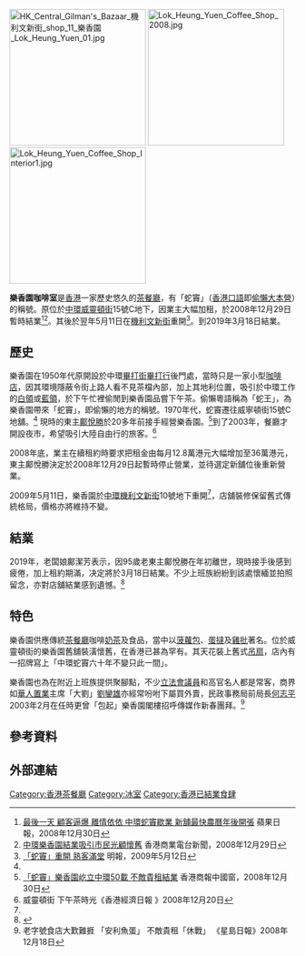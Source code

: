 [[File:HK_Central_Gilman's_Bazaar_機利文新街_shop_11_樂香園_Lok_Heung_Yuen_01.jpg|240px]]
[[File:Lok_Heung_Yuen_Coffee_Shop_2008.jpg|240px]]
[[File:Lok_Heung_Yuen_Coffee_Shop_Interior1.jpg|240px]]

'''樂香園咖啡室'''是[[香港|香港]]一家歷史悠久的[[茶餐廳|茶餐廳]]，有「蛇竇」（[[香港口語|香港口語]]即[[偷懶|偷懶]][[大本營|大本營]]）的稱號。原位於[[中環|中環]][[威靈頓街|威靈頓街]]15號C地下，因業主大幅加租，於2008年12月29日暫時結業<ref name="appledaily">[http://appledaily.atnext.com/template/apple/art_main.cfm?iss_id=20081230&sec_id=4104&subsec_id=12731&art_id=12029028 最後一天 顧客逼爆 離情依依 中環蛇竇歇業 新舖最快農曆年後開張] {{webarchive|url=https://web.archive.org/web/20090101004233/http://www1.appledaily.atnext.com/template/apple/art_main.cfm?iss_id=20081230&sec_id=4104&subsec_id=12731&art_id=12029028 |date=2009-01-01 }} 蘋果日報，2008年12月30日</ref><ref name="crhk">[http://www.crhk.com.hk/Page/ZH-TW/newsdetail.aspx?ItemId=85528 中環樂香園結業吸引市民光顧懷舊]{{dead link|date=2018年3月 |bot=InternetArchiveBot |fix-attempted=yes }} 香港商業電台新聞，2008年12月29日</ref>。其後於翌年5月11日在[[機利文新街|機利文新街]]重開<ref name="mp">[http://hk.news.yahoo.com/article/090511/4/c4mc.html 「蛇竇」重開 熟客滿堂] {{Wayback|url=http://hk.news.yahoo.com/article/090511/4/c4mc.html |date=20090521221821 }} 明報，2009年5月12日</ref>。到2019年3月18日結業。

==歷史==
樂香園在1950年代原開設於中環[[畢打街|畢打街]][[畢打行|畢打行]]後門處，當時只是一家小型[[咖啡店|咖啡店]]，因其環境隱蔽令街上路人看不見茶檔內部，加上其地利位置，吸引於中環工作的[[白領|白領]]或[[藍領|藍領]]，於下午忙裡偷閒到樂香園品嘗下午茶。偷懶粵語稱為「蛇王」，為樂香園帶來「蛇竇」，即偷懶的地方的稱號。1970年代，蛇竇遷往威寧頓街15號C地舖。<ref name="appledaily"/> 現時的東主[[鄺悅勝|鄺悅勝]]於20多年前接手經營樂香園。<ref name="hkcd">[http://www.hkcd.com.hk/content/2008-12/30/content_2210069.htm 「蛇竇」樂香園屹立中環50載 不敵貴租結業]{{dead link|date=2018年3月 |bot=InternetArchiveBot |fix-attempted=yes }} 香港商報中國窗，2008年12月30日</ref>到了2003年，餐廳才開設夜市，希望吸引大陸自由行的旅客。<ref>威靈頓街 下午茶時光《香港經濟日報 》2008年12月20日</ref> 

2008年底，業主在續租約時要求把租金由每月12.8萬港元大幅增加至36萬港元，東主鄺悅勝決定於2008年12月29日起暫時停止營業，並待選定新舖位後重新營業。

2009年5月11日，樂香園於[[中環|中環]][[機利文新街|機利文新街]]10號地下重開<ref name="mp"/>，店舖裝修保留舊式傳統格局，價格亦將維持不變。

==結業==
2019年，老闆娘鄺潔芳表示，因95歲老東主鄺悅勝在年初離世，現時接手後感到疲倦，加上租約期滿，决定將於3月18日結業。不少上班族紛紛到該處懷緬並拍照留念，亦對店舖結業感到遺憾。<ref>{{cite news |author1=陳蕾蕾郭倩雯陳諾希 |title=【蛇竇結業】中環半世紀「蛇竇」樂香園將結業　近百食客中午排隊 |url=https://www.hk01.com/18%E5%8D%80%E6%96%B0%E8%81%9E/306007/%E8%9B%87%E7%AB%87%E7%B5%90%E6%A5%AD-%E4%B8%AD%E7%92%B0%E5%8D%8A%E4%B8%96%E7%B4%80-%E8%9B%87%E7%AB%87-%E6%A8%82%E9%A6%99%E5%9C%92%E5%B0%87%E7%B5%90%E6%A5%AD-%E8%BF%91%E7%99%BE%E9%A3%9F%E5%AE%A2%E4%B8%AD%E5%8D%88%E6%8E%92%E9%9A%8A |accessdate=2019-03-14 |work=香港01 |date=2019-03-14 |archive-date=2020-08-14 |archive-url=https://web.archive.org/web/20200814141037/https://www.hk01.com/18%E5%8D%80%E6%96%B0%E8%81%9E/306007/%E8%9B%87%E7%AB%87%E7%B5%90%E6%A5%AD-%E4%B8%AD%E7%92%B0%E5%8D%8A%E4%B8%96%E7%B4%80-%E8%9B%87%E7%AB%87-%E6%A8%82%E9%A6%99%E5%9C%92%E5%B0%87%E7%B5%90%E6%A5%AD-%E8%BF%91%E7%99%BE%E9%A3%9F%E5%AE%A2%E4%B8%AD%E5%8D%88%E6%8E%92%E9%9A%8A |dead-url=no }}</ref>

==特色==
樂香園供應傳統[[茶餐廳|茶餐廳]]咖啡[[奶茶|奶茶]]及食品，當中以[[菠蘿包|菠蘿包]]、[[蛋撻|蛋撻]]及[[雞批|雞批]]著名。位於威靈頓街的樂香園舊舖裝潢懷舊，在香港已甚為罕有。其天花裝上舊式[[吊扇|吊扇]]，店內有一招牌寫上「中環蛇竇六十年不變只此一間」。

樂香園也為在附近上班族提供聚腳點，不少[[香港特別行政區立法會|立法會議員]]和高官名人都是常客，商界如[[華人置業|華人置業]]主席「大劉」[[劉鑾雄|劉鑾雄]]亦經常吩咐下屬買外賣，民政事務局前局長[[何志平|何志平]]2003年2月在任時更曾「包起」樂香園閣樓招呼傳媒作新春團拜。<ref>老字號食店大歎難捱 「安利魚蛋」 不敵貴租「休戰」 《星島日報》2008年12月18日</ref> 

==參考資料==
{{reflist|2}}

==外部連結==
{{commonscat-inline|Lok Heung Yuen Coffee Shop}}

[[Category:香港茶餐廳|Category:香港茶餐廳]]
[[Category:冰室|Category:冰室]]
[[Category:香港已結業食肆|Category:香港已結業食肆]]